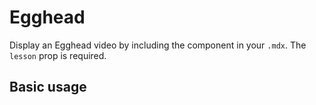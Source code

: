 

<Meta title="Components/Egghead" component={Egghead} />

# Egghead

Display an Egghead video by including the component in your `.mdx`. The `lesson` prop is required.

<Props of={Egghead} />

## Basic usage

<Preview>
  <Egghead lesson="gatsby-set-up-a-gatsby-site-to-use-mdx-with-gatsby-plugin-mdx-with-a-default-layout" />
</Preview>
